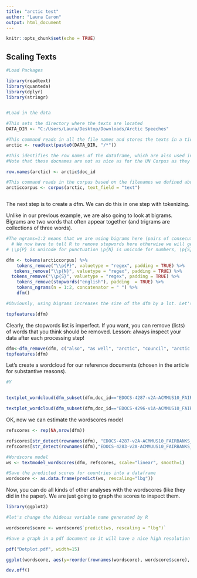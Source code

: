 ```yaml
---
title: "arctic test"
author: "Laura Caron"
output: html_document
---
```


```r
knitr::opts_chunk$set(echo = TRUE)
```

## Scaling Texts

```r

#Load Packages

library(readtext)
library(quanteda)
library(dplyr)
library(stringr)


#Load in the data

#This sets the directory where the texts are located
DATA_DIR <- "C:/Users/Laura/Desktop/Downloads/Arctic Speeches"  

#This command reads in all the file names and stores the texts in a tidy dataframe
arctic <- readtext(paste0(DATA_DIR, "/*"))

#This identifies the row names of the dataframe, which are also used in the corpus
#Note that these docnames are not as nice as for the UN Corpus as they vary a bit

row.names(arctic) <- arctic$doc_id

#This command reads in the corpus based on the filenames we defined above
arcticcorpus <- corpus(arctic, text_field = "text") 



```

The next step is to create a dfm. We can do this in one step with tokenizing.

Unlike in our previous example, we are also going to look at bigrams. Bigrams are two words that often appear together (and trigrams are collections of three words).


```r
#The ngrams=1:2 means that we are using bigrams here (pairs of consecutive words) as well as unigrams. The concatenator is what typically separates two words that go together (here a space).
  # We now have to tell R to remove stopwords here otherwise we will get a lot of stopwords in bigrams, like "of the"
# \\p{P} is unicode for punctuation \p{N} is unicode for numbers, \p{S} is uniciode for symbols and currency: https://www.regular-expressions.info/unicode.html

dfm <- tokens(arcticcorpus) %>%
    tokens_remove("\\p{P}", valuetype = "regex", padding = TRUE) %>%
   tokens_remove("\\p{N}", valuetype = "regex", padding = TRUE) %>%
  tokens_remove("\\p{S}", valuetype = "regex", padding = TRUE) %>%
    tokens_remove(stopwords("english"), padding  = TRUE) %>%
    tokens_ngrams(n = 1:2, concatenator = " ") %>%
    dfm()

#Obviously, using bigrams increases the size of the dfm by a lot. Let's only include words that are used at least 10 times and in at least two documents. That also means we will only get words that appear together regularly.

topfeatures(dfm)

```
Clearly, the stopwords list is imperfect. If you want, you can remove (lists) of words that you think should be removed. Lesson: always inspect your data after each processing step!

```r
dfm<-dfm_remove(dfm, c("also", "as well", "arctic", "council", "arctic council"))
topfeatures(dfm)
```


Let's create a wordcloud for our reference documents (chosen in the article for substantive reasons).
```r
#Y


textplot_wordcloud(dfm_subset(dfm,doc_id=="EDOCS-4287-v2A-ACMMUS10_FAIRBANKS_2017_Statement_by_Foreign_Minister_of_Russian_Federation_EN.pdf" | doc_id=="EDOCS-4283-v2A-ACMMUUS10_FAIRBANKS_2017_Statement_by_Foreign_Minister_of_Iceland.pdf" ), comparison = TRUE, max.words=75)

textplot_wordcloud(dfm_subset(dfm,doc_id=="EDOCS-4296-v1A-ACMMUS10_FAIRBANKS_2017_Statement_by_US_Secretary_of_State.pdf" | doc_id=="EDOCS-4283-v2A-ACMMUUS10_FAIRBANKS_2017_Statement_by_Foreign_Minister_of_Iceland.pdf" ), comparison = TRUE, max.words=75)

```
OK, now we can estimate the wordscores model
```r

refscores <- rep(NA,nrow(dfm))

refscores[str_detect(rownames(dfm), "EDOCS-4287-v2A-ACMMUS10_FAIRBANKS_2017_Statement_by_Foreign_Minister_of_Russian_Federation_EN.pdf")] <- -1
refscores[str_detect(rownames(dfm),"EDOCS-4283-v2A-ACMMUUS10_FAIRBANKS_2017_Statement_by_Foreign_Minister_of_Iceland.pdf")] <- 1

#Wordscore model
ws <- textmodel_wordscores(dfm, refscores, scale="linear", smooth=1)

#Save the predicted scores for countries into a dataframe 
wordscore <- as.data.frame(predict(ws, rescaling="lbg"))

```
Now, you can do all kinds of other analyses with the wordscores (like they did in the paper). We are just going to graph the scores to inspect them.
```r

library(ggplot2)

#let's change the hideous variable name generated by R

wordscore$score <- wordscore$`predict(ws, rescaling = "lbg")`

#Save a graph in a pdf document so it will have a nice high resolution

pdf("Dotplot.pdf", width=15) 

ggplot(wordscore, aes(y=reorder(rownames(wordscore), wordscore$score), x=score)) +  geom_point()  

dev.off()

```

